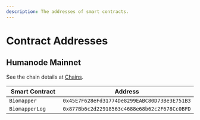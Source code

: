 ```yaml
---
description: The addresses of smart contracts.
---
```


# Contract Addresses

## Humanode Mainnet

See the chain details at [Chains](https://app.gitbook.com/s/zrqdNEWk4W56lbUfbpyD/chains "mention").

<table>
  <thead>
    <tr>
      <th width="192">Smart Contract</th>
      <th>Address</th>
    </tr>
  </thead>
  <tbody>
    <tr>
      <td>
        <code>Biomapper</code>
      </td>
      <td>
        <code>0x45E7F628eFd31774De8299EABC80D73Be3E751B3</code>
      </td>
    </tr>
    <tr>
      <td>
        <code>BiomapperLog</code>
      </td>
      <td>
        <code>0x877Bb6c2d22918563c4688e68b62c2F678Cc0BFD</code>
      </td>
    </tr>
  </tbody>
</table>
